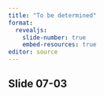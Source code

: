 ```yaml
---
title: "To be determined"
format: 
  revealjs:
    slide-number: true
    embed-resources: true
editor: source
---
```


## Slide 07-03

::: notes

:::

